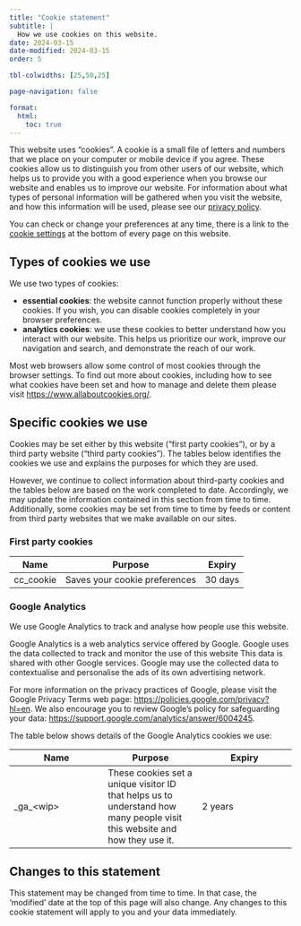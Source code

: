 ```yaml
---
title: "Cookie statement"
subtitle: |
  How we use cookies on this website.
date: 2024-03-15
date-modified: 2024-03-15
order: 5

tbl-colwidths: [25,50,25]

page-navigation: false

format:
  html:
    toc: true
---
```


This website uses "cookies". A cookie is a small file of letters and numbers
that we place on your computer or mobile device if you agree. These cookies
allow us to distinguish you from other users of our website, which helps us to
provide you with a good experience when you browse our website and enables us
to improve our website. For information about what types of personal
information will be gathered when you visit the website, and how this
information will be used, please see our [privacy policy](privacy.qmd).

```{=html}
<p>
You can check or change your preferences at any time, there is a link to
the <a href="#" data-cc="show-preferencesModal">cookie settings</a> at the
bottom of every page on this website.
</p>
```

## Types of cookies we use

We use two types of cookies:

- **essential cookies**: the website cannot function properly without these
  cookies. If you wish, you can disable cookies completely in your browser
  preferences.
- **analytics cookies**: we use these cookies to better understand how you
  interact with our website. This helps us prioritize our work, improve our
  navigation and search, and demonstrate the reach of our work.

Most web browsers allow some control of most cookies through the browser
settings. To find out more about cookies, including how to see what cookies
have been set and how to manage and delete them please visit
[https://www.allaboutcookies.org/](https://www.allaboutcookies.org/).

## Specific cookies we use

Cookies may be set either by this website ("first party cookies"), or by a
third party website ("third party cookies"). The tables below identifies the
cookies we use and explains the purposes for which they are used.

However, we continue to collect information about third-party cookies and the
tables below are based on the work completed to date. Accordingly, we may
update the information contained in this section from time to time.
Additionally, some cookies may be set from time to time by feeds or content
from third party websites that we make available on our sites.

### First party cookies

Name | Purpose | Expiry
--- | --- | ---
cc_cookie | Saves your cookie preferences | 30 days

### Google Analytics

We use Google Analytics to track and analyse how people use this website.

Google Analytics is a web analytics service offered by Google. Google uses the
data collected to track and monitor the use of this website This data is shared
with other Google services. Google may use the collected data to contextualise
and personalise the ads of its own advertising network.

For more information on the privacy practices of Google, please visit the
Google Privacy Terms web page: [https://policies.google.com/privacy?hl=en](https://policies.google.com/privacy?hl=en). We also encourage you to review
Google’s policy for safeguarding your data: [https://support.google.com/analytics/answer/6004245](https://support.google.com/analytics/answer/6004245).

The table below shows details of the Google Analytics cookies we use:

Name | Purpose | Expiry
--- | --- | ---
\_ga\_\<wip\> | These cookies set a unique visitor ID that helps us to understand how many people visit this website and how they use it. | 2 years


## Changes to this statement

This statement may be changed from time to time. In that case, the ‘modified’
date at the top of this page will also change. Any changes to this cookie
statement will apply to you and your data immediately.
